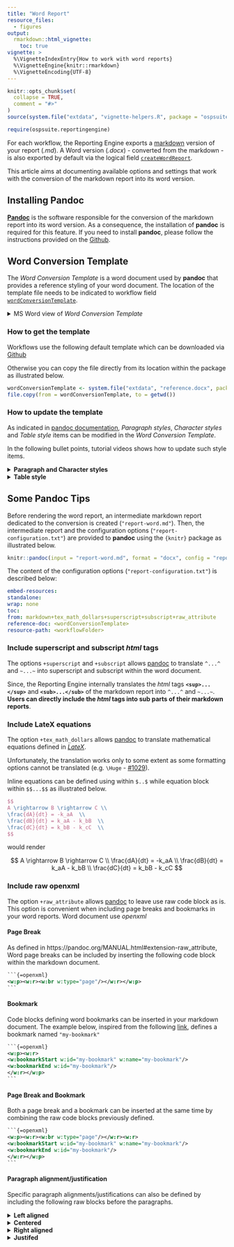 ```yaml
---
title: "Word Report"
resource_files:
  - figures
output: 
  rmarkdown::html_vignette:
    toc: true
vignette: >
  %\VignetteIndexEntry{How to work with word reports}
  %\VignetteEngine{knitr::rmarkdown}
  %\VignetteEncoding{UTF-8}
---
```


```r
knitr::opts_chunk$set(
  collapse = TRUE,
  comment = "#>"
)
source(system.file("extdata", "vignette-helpers.R", package = "ospsuite.reportingengine"))
```

```r
require(ospsuite.reportingengine)
```


For each workflow, the Reporting Engine exports a [markdown](https://www.markdownguide.org/) version of your report (*.md*).
A Word version (*.docx*) - converted from the markdown - is also exported by default via the logical field [`createWordReport`](../reference/Workflow.html#public-fields).

This article aims at documenting available options and settings that work with the conversion of the markdown report into its word version.

## Installing Pandoc

[**Pandoc**](https://pandoc.org/) is the software responsible for the conversion of the markdown report into its word version.
As a consequence, the installation of **pandoc** is required for this feature.
If you need to install **pandoc**, please follow the instructions provided on the [Github](https://github.com/Open-Systems-Pharmacology/OSPSuite.ReportingEngine/wiki/Installing-pandoc).

<!--- TODO: the wiki is currently empty and needs to have instructions for the user -->

## Word Conversion Template

The *Word Conversion Template* is a word document used by **pandoc** that provides a reference styling of your word document.
The location of the template file needs to be indicated to workflow field [`wordConversionTemplate`](../reference/Workflow.html#public-fields). 

<details><summary>MS Word view of *Word Conversion Template*</summary>

```r
# After running each vignette, their output is cleared when using devtools::check()
# However, the content of "figures/" directory is required for docs/articles that display vignettes as a webpage
# Thus, the file is temporarily copied to "figures/"
dir.create("figures", showWarnings = FALSE)
file.copy(
  from = system.file("extdata", "reference-docx.png", package = "ospsuite.reportingengine"),
  to = "figures"
) 
```

![](figures/reference-docx.png){width="90%"}

</details>


### How to get the template

Workflows use the following default template which can be downloaded via [Github](https://github.com/Open-Systems-Pharmacology/OSPSuite.ReportingEngine/blob/develop/inst/extdata/reference.docx)

Otherwise you can copy the file directly from its location within the package as illustrated below.

```r
wordConversionTemplate <- system.file("extdata", "reference.docx", package = "ospsuite.reportingengine")
file.copy(from = wordConversionTemplate, to = getwd())
```

### How to update the template

As indicated in [pandoc documentation](https://pandoc.org/MANUAL.html#options-affecting-specific-writers),
*Paragraph styles*, *Character styles* and *Table style* items can be modified in the *Word Conversion Template*.

In the following bullet points, tutorial videos shows how to update such style items.

<details><summary><strong>Paragraph and Character styles</strong></summary>

```r
file.copy(
  from = system.file("extdata", "paragraph-styles-reference-doc.mp4", package = "ospsuite.reportingengine"),
  to = "figures"
) 
```

![](figures/paragraph-styles-reference-doc.mp4){width="90%"}

</details>

<details><summary><strong>Table style</strong></summary>

Note that only one Table style named [**Table**](https://github.com/jgm/pandoc/issues/7746) is used by pandoc for styling the converted tables.

Note that the font in the table needs to be defined by updating the character style named [*Compact*](https://github.com/Open-Systems-Pharmacology/OSPSuite.ReportingEngine/issues/857).

**Limitations**: As indicated in issue [#857](https://github.com/Open-Systems-Pharmacology/OSPSuite.ReportingEngine/issues/857),
styling does not account for text alignment/justification within the table.

```r
file.copy(
  from = system.file("extdata", "table-style-reference-doc.mp4", package = "ospsuite.reportingengine"),
  to = "figures"
) 
```

![](figures/table-style-reference-doc.mp4){width="90%"}

</details>


## Some Pandoc Tips

Before rendering the word report, an intermediate markdown report dedicated to the conversion is created (`"report-word.md"`).
Then, the intermediate report and the configuration options (`"report-configuration.txt"`) are provided to **pandoc** using the `{knitr}` package as illustrated below.

```r
knitr::pandoc(input = "report-word.md", format = "docx", config = "report-configuration.txt")
```

The content of the configuration options (`"report-configuration.txt"`) is described below:

```yaml
embed-resources:
standalone:
wrap: none
toc:
from: markdown+tex_math_dollars+superscript+subscript+raw_attribute
reference-doc: <wordConversionTemplate>
resource-path: <workflowFolder>
```

### Include superscript and subscript *html* tags

The options `+superscript` and `+subscript` allows [pandoc](https://pandoc.org/MANUAL.html#superscripts-and-subscripts) 
to translate `^...^` and `~...~` into superscript and subscript within the word document.

Since, the Reporting Engine internally translates the *html* tags **`<sup>...</sup>`** and **`<sub>...</sub>`** of the markdown report into `^...^` and `~...~`.
**Users can directly include the *html* tags into sub parts of their markdown reports**.

### Include LateX equations

The option `+tex_math_dollars` allows [pandoc](https://pandoc.org/MANUAL.html#extension-tex_math_dollars) 
to translate mathematical equations defined in [*LateX*](https://en.wikibooks.org/wiki/LaTeX/Mathematics).

<!--- Link to LateX wikibook that provides lists of symbols, letters and operators -->

Unfortunately, the translation works only to some extent as some formatting options cannot be translated (e.g. `\Huge` - [#1029](https://github.com/Open-Systems-Pharmacology/OSPSuite.ReportingEngine/issues/1029)).

Inline equations can be defined using within `$..$` while equation block within `$$...$$` as illustrated below.

```latex
$$
A \rightarrow B \rightarrow C \\
\frac{dA}{dt} = -k_aA  \\
\frac{dB}{dt} = k_aA - k_bB  \\
\frac{dC}{dt} = k_bB - k_cC  \\
$$
```

would render

$$
A \rightarrow B \rightarrow C \\
\frac{dA}{dt} = -k_aA  \\
\frac{dB}{dt} = k_aA - k_bB  \\
\frac{dC}{dt} = k_bB - k_cC
$$

### Include raw openxml

The option `+raw_attribute` allows [pandoc](https://pandoc.org/MANUAL.html#extension-raw_attribute) to leave use raw code block as is.
This option is convenient when including page breaks and bookmarks in your word reports.
Word document use *openxml* 

#### Page Break 

As defined in https://pandoc.org/MANUAL.html#extension-raw_attribute,
Word page breaks can be included by inserting the following code block within the markdown document.


````xml
```{=openxml}
<w:p><w:r><w:br w:type="page"/></w:r></w:p>
```
````

#### Bookmark

Code blocks defining word bookmarks can be inserted in your markdown document.
The example below, inspired from the following [link](https://learn.microsoft.com/en-us/dotnet/api/documentformat.openxml.wordprocessing.bookmarkstart?view=openxml-2.8.1#remarks), 
defines a bookmark named `"my-bookmark"`

````xml
```{=openxml}
<w:p><w:r>
<w:bookmarkStart w:id="my-bookmark" w:name="my-bookmark"/>
<w:bookmarkEnd w:id="my-bookmark"/>
</w:r></w:p>
```
````

#### Page Break and Bookmark

Both a page break and a bookmark can be inserted at the same time by combining the raw code blocks previously defined.

````xml
```{=openxml}
<w:p><w:r><w:br w:type="page"/></w:r><w:r>
<w:bookmarkStart w:id="my-bookmark" w:name="my-bookmark"/>
<w:bookmarkEnd w:id="my-bookmark"/>
</w:r></w:p>
```
````

#### Paragraph alignment/justification

Specific paragraph alignments/justifications can also be defined by including the following raw blocks before the paragraphs.

<details><summary><strong>Left aligned</strong></summary>

````xml
```{=openxml}
<w:pPr>
<w:jc w:val="left"/>
</w:pPr>
```
````

</details>

<details><summary><strong>Centered</strong></summary>

````xml
```{=openxml}
<w:pPr>
<w:jc w:val="center"/>
</w:pPr>
```
````

</details>

<details><summary><strong>Right aligned</strong></summary>

````xml
```{=openxml}
<w:pPr>
<w:jc w:val="right"/>
</w:pPr>
```
````

</details>

<details><summary><strong>Justifed</strong></summary>

````xml
```{=openxml}
<w:pPr>
<w:jc w:val="both"/>
</w:pPr>
```
````
</details>

